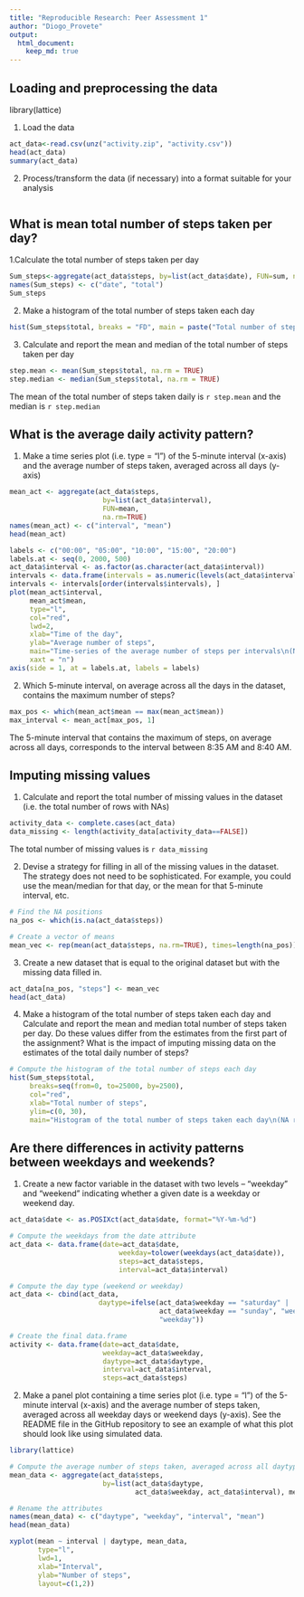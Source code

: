 ```yaml
---
title: "Reproducible Research: Peer Assessment 1"
author: "Diogo_Provete"
output: 
  html_document:
    keep_md: true
---
```



## Loading and preprocessing the data
library(lattice)

1. Load the data 
```r
act_data<-read.csv(unz("activity.zip", "activity.csv"))
head(act_data)
summary(act_data)
```

2. Process/transform the data (if necessary) into a format suitable for your analysis
```r
```

## What is mean total number of steps taken per day?

1.Calculate the total number of steps taken per day

```r
Sum_steps<-aggregate(act_data$steps, by=list(act_data$date), FUN=sum, na.rm= TRUE)
names(Sum_steps) <- c("date", "total")
Sum_steps
```

2. Make a histogram of the total number of steps taken each day

```r
hist(Sum_steps$total, breaks = "FD", main = paste("Total number of steps taken each day"), xlab = "Sum of steps")
```

3. Calculate and report the mean and median of the total number of steps taken per day

```r
step.mean <- mean(Sum_steps$total, na.rm = TRUE)
step.median <- median(Sum_steps$total, na.rm = TRUE)
```

The mean of the total number of steps taken daily is `r step.mean` and the median is ` r step.median` 

## What is the average daily activity pattern?

1. Make a time series plot (i.e. type = "l") of the 5-minute interval (x-axis) and the average number of steps taken, averaged across all days (y-axis)
```r
mean_act <- aggregate(act_data$steps, 
                       by=list(act_data$interval), 
                       FUN=mean, 
                       na.rm=TRUE)
names(mean_act) <- c("interval", "mean")
head(mean_act)
```

```r
labels <- c("00:00", "05:00", "10:00", "15:00", "20:00")
labels.at <- seq(0, 2000, 500)
act_data$interval <- as.factor(as.character(act_data$interval))
intervals <- data.frame(intervals = as.numeric(levels(act_data$interval)), mean_act)
intervals <- intervals[order(intervals$intervals), ]
plot(mean_act$interval, 
     mean_act$mean, 
     type="l", 
     col="red", 
     lwd=2, 
     xlab="Time of the day", 
     ylab="Average number of steps", 
     main="Time-series of the average number of steps per intervals\n(NA removed)",
     xaxt = "n")
axis(side = 1, at = labels.at, labels = labels)
```

2. Which 5-minute interval, on average across all the days in the dataset, contains the maximum number of steps?
```r
max_pos <- which(mean_act$mean == max(mean_act$mean))
max_interval <- mean_act[max_pos, 1]
```

The 5-minute interval that contains the maximum of steps, on average across all days, corresponds to the interval between 8:35 AM and 8:40 AM.

## Imputing missing values

1. Calculate and report the total number of missing values in the dataset (i.e. the total number of rows with NAs)

```r
activity_data <- complete.cases(act_data)  
data_missing <- length(activity_data[activity_data==FALSE]) 
```

The total number of missing values is `r data_missing`

2. Devise a strategy for filling in all of the missing values in the dataset. The strategy does not need to be sophisticated. For example, you could use the mean/median for that day, or the mean for that 5-minute interval, etc.
```r
# Find the NA positions
na_pos <- which(is.na(act_data$steps))

# Create a vector of means
mean_vec <- rep(mean(act_data$steps, na.rm=TRUE), times=length(na_pos))
```

3. Create a new dataset that is equal to the original dataset but with the missing data filled in.

```r
act_data[na_pos, "steps"] <- mean_vec
head(act_data)
```

4. Make a histogram of the total number of steps taken each day and Calculate and report the mean and median total number of steps taken per day. Do these values differ from the estimates from the first part of the assignment? What is the impact of imputing missing data on the estimates of the total daily number of steps?
```r
# Compute the histogram of the total number of steps each day
hist(Sum_steps$total, 
     breaks=seq(from=0, to=25000, by=2500),
     col="red", 
     xlab="Total number of steps", 
     ylim=c(0, 30), 
     main="Histogram of the total number of steps taken each day\n(NA replaced by mean value)")
```

## Are there differences in activity patterns between weekdays and weekends?

1. Create a new factor variable in the dataset with two levels – “weekday” and “weekend” indicating whether a given date is a weekday or weekend day.
```r
act_data$date <- as.POSIXct(act_data$date, format="%Y-%m-%d")

# Compute the weekdays from the date attribute
act_data <- data.frame(date=act_data$date, 
                           weekday=tolower(weekdays(act_data$date)), 
                           steps=act_data$steps, 
                           interval=act_data$interval)

# Compute the day type (weekend or weekday)
act_data <- cbind(act_data, 
                      daytype=ifelse(act_data$weekday == "saturday" | 
                                     act_data$weekday == "sunday", "weekend", 
                                     "weekday"))

# Create the final data.frame
activity <- data.frame(date=act_data$date, 
                       weekday=act_data$weekday, 
                       daytype=act_data$daytype, 
                       interval=act_data$interval,
                       steps=act_data$steps)
```

2. Make a panel plot containing a time series plot (i.e. type = "l") of the 5-minute interval (x-axis) and the average number of steps taken, averaged across all weekday days or weekend days (y-axis). See the README file in the GitHub repository to see an example of what this plot should look like using simulated data.
```r
library(lattice)

# Compute the average number of steps taken, averaged across all daytype variable
mean_data <- aggregate(act_data$steps, 
                       by=list(act_data$daytype, 
                               act_data$weekday, act_data$interval), mean)

# Rename the attributes
names(mean_data) <- c("daytype", "weekday", "interval", "mean")
head(mean_data)
```

```r
xyplot(mean ~ interval | daytype, mean_data, 
       type="l", 
       lwd=1, 
       xlab="Interval", 
       ylab="Number of steps", 
       layout=c(1,2))
```

